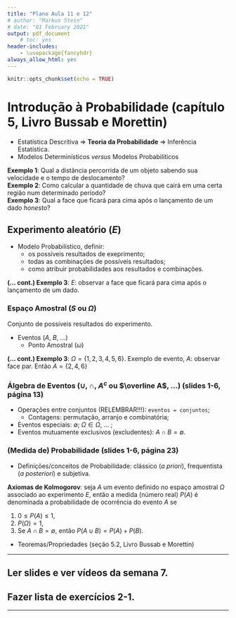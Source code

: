```yaml
---
title: "Plano Aula 11 e 12"
# author: "Markus Stein"
# date: "01 February 2021"
output: pdf_document
    # toc: yes
header-includes:
    - \usepackage{fancyhdr}
always_allow_html: yes
---
```

\addtolength{\headheight}{1.0cm}
\pagestyle{fancyplain} 
\lhead{\includegraphics[height=1.5cm]{logoIME.png}}
\rhead{\includegraphics[height=1.5cm]{images.jpg}}
\chead{UNIVERSIDADE FEDERAL DO RIO GRANDE DO SUL \\
INSTITUTO DE MATEMÁTICA E ESTATÍSTICA \\
DEPARTAMENTO DE ESTATÍSTICA \\
\vspace{0.3cm}
MAT02214 - Estatística Geral 1 - 2022/1
}
\renewcommand{\headrulewidth}{0pt} 


```r
knitr::opts_chunk$set(echo = TRUE)
```

# Introdução à Probabilidade (capítulo 5, Livro Bussab e Morettin)
* Estatística Descritiva $\Rightarrow$ **Teoria da Probabilidade** $\Rightarrow$ Inferência Estatística.
* Modelos Determinísticos *versus* Modelos Probabilíticos  

**Exemplo 1**: Qual a distância percorrida de um objeto sabendo sua velocidade e o tempo de deslocamento?  
**Exemplo 2**: Como calcular a quantidade de chuva que cairá em uma certa região num determinado período?  
**Exemplo 3**: Qual a face que ficará para cima após o lançamento de um dado *honesto*?         


## Experimento aleatório ($E$)
* Modelo Probabilístico, definir:
    + os possíveis resultados de exeprimento;
    + todas as combinações de possíveis resultados;
    + como atribuir probabilidades aos resultados e combinações. 

**(... cont.) Exemplo 3**: $E$: observar a face que ficará para cima após o lançamento de um dado.       

### Espaço Amostral ($S$ ou $\Omega$)
Conjunto de possíveis resultados do experimento.  

* Eventos ($A$, $B$, ...)
    + Ponto Amostral ($\omega$)

**(... cont.) Exemplo 3**: $\Omega = \left\{ 1, 2, 3, 4, 5, 6 \right\}$. Exemplo de evento, $A$: observar face par. Então $A = \left\{ 2, 4, 6 \right\}$ 

### Álgebra de Eventos ($\cup$, $\cap$, $A^c$ ou $\overline A$, ...) (slides 1-6, página 13)
* Operações entre conjuntos (RELEMBRAR!!!): `eventos = conjuntos`;
    + Contagens: permutação, arranjo e combinatória;
* Eventos especiais: $\emptyset$; $\Omega \in \Omega$, ... ;
* Eventos mutuamente exclusivos (excludentes): $A \cap B = \emptyset$. 

### (Medida de) Probabilidade (slides 1-6, página 23)
* Definições/conceitos de Probabilidade: clássico (*a priori*), frequentista (*a posteriori*) e subjetiva.  

**Axiomas de Kolmogorov**: seja $A$ um evento definido no espaço amostral $\Omega$ associado ao experimento $E$, então a medida (número real) $P(A)$ é denominada a probabilidade de ocorrência do evento $A$ se  

1. $0 \leq P(A) \leq 1$, 
2. $P(\Omega)=1$,
3. Se $A \cap B = \emptyset$, então $P(A \cup B) = P(A) + P(B)$.

* Teoremas/Propriedades  (seção 5.2, Livro Bussab e Morettin)

<!-- ## Probabilidade Condicional e Independência (seção 5.3, Livro Bussab e Morettin) -->
<!-- * Eventos condicionados: probabilidade de ocorrer $A$ dado que $B$ ocorreu, $P(\left. A \right| B) = \frac{P(A \cap B)}{P(B)}$; -->
<!--     + eventos independentes $P(A \cap B) = P(A) \times P(B)$, então $P(\left. A \right| B) = P(A)$. -->

<!-- ## Teorema da Probailidade Total e Teorema de Bayes (seção 5.4, Livro Bussab e Morettin) -->
<!-- * Partição do espaço amostral: seja $B_1, B_2, B_3, \ldots, B_k$ (para $k \in \mathbb{N}$) uma partição do espaço amostral $\Omega$, então -->
<!--     + $B_i \cap B_j = \emptyset$, para todo $i \neq j$; -->
<!--     + $\Omega = B_1 \cup B_2 \cup \ldots \cup B_k$. -->

<!-- ### Teorema da Probabilidade Total (soma das probabilidades): -->
<!-- *"Sabendo a probabilidade de ocorrência de cada partição $B_i$ e a probabilidade de ocorrência de um evento $A$ em cada partição, então podemos calcular a probabilidade de ocorrência de $A$."* -->

<!-- **Teorema**: Seja $A$ um evento definido no espaço amostral $\Omega$ associado ao experimento $E$ e $B_1, B_2, \ldots, B_k$ uma partição de $\Omega$, então -->
<!-- $$ P(A) = P(A \cap B_1) + P(A \cap B_2) + \ldots + P(A \cap B_k) = P(B_1) \times P(\left. A \right| B_1) + P(B_2) \times P(\left. A \right| B_2) + \ldots + P(B_k) \times P(\left. A \right| B_k).$$ -->
<!-- Ou -->
<!-- $$ P(A) = \sum_{i=1}^k P(A \cap B_i) = \sum_{i=1}^k P(B_i) \times P(\left. A \right| B_i).$$ -->

<!-- ### Teorema de Bayes -->
<!-- *"Também é possível calcular a probabilidade de ocorrência de uma partição $B_i$ dado que um evento $A$ ocorreu."* -->

<!-- **Teorema**: Seja $A$ um evento definido no espaço amostral $\Omega$ associado ao experimento $E$ e $B_1, B_2, B_3, \ldots, B_k$ uma partição de $\Omega$, então -->
<!-- $$ P (\left. B_i \right| A) = \frac{P(B_i \cap A)}{P(A)} = \frac{P(B_i) \times P(\left. A \right| B_i)}{\sum_{i=1}^k P(B_i) \times P(\left. A \right| B_i)}.$$ -->

<!-- * Probabilidade subjetiva (seção 5.5, Livro Bussab e Morettin) -->
<!-- * Thomas Bayes $\Rightarrow$ Inferência Bayesiana (diferente da visão clássica de inferência, não cobrimos no curso); -->
<!-- * Conhecimento *a priori* *versus* *a posteriori*. -->


<!-- No software `R` podemos calcular média e mediana usando as funções `mean()` e `median()`. (E para moda?) -->

<!-- ```{r exemplo,results='hold'} -->
<!-- x <- c(12, 9, 11, 7, 9, 14, 6, 10) -->
<!-- mean(x); median(x); names(table(x))[which.max(table(x))] -->
<!-- ``` -->

<!-- No `R` os comandos `var()` e `sd()` calculam a variância e o desvio padrão (ambos usam denominador $n-1$). -->


\vspace{2.0cm}

***
## Ler slides e ver vídeos da semana 7.
## Fazer lista de exercícios 2-1.
<!-- ## Fazer o Quiz da semana 4 - VALE NOTA!!! -->
***

<!-- \vspace{0.5cm} -->

<!-- O que importa na prática?! -->

<!-- * Usar software para construir estatísticas descritiva: -->

<!--     + Usando planilhas eletrônicas, `Google Sheets`, ou `Microsoft Excel`, ... -->

<!--     + Usando `R` e `RStudio` -->

<!-- Como baixar e iniciar o `R`? Arquivo em [MAT02219EAD/R-exams/TutorialR.html](https://htmlpreview.github.io/?https://github.com/markus-stein/MAT02219EAD/blob/master/R-exams/TutorialR.html) -->

<!-- * Interpretar adequadamente os resultados! -->

